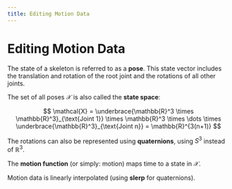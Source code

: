 ```yaml
---
title: Editing Motion Data
---
```


# Editing Motion Data

The state of a skeleton is referred to as a **pose**. This state vector includes the translation and rotation of the root joint and the rotations of all other joints.

The set of all poses $\mathcal{X}$ is also called the **state space**:

$$
\mathcal{X} = \underbrace{\mathbb{R}^3 \times \mathbb{R}^3}_{\text{Joint 1}} \times \mathbb{R}^3 \times \dots \times \underbrace{\mathbb{R}^3}_{\text{Joint n}} = \mathbb{R}^{3(n+1)}
$$

The rotations can also be represented using **quaternions**, using $S^3$ instead of $\mathbb{R}^3$.

The **motion function** (or simply: motion) maps time to a state in $\mathcal{X}$.

Motion data is linearly interpolated (using **slerp** for quaternions).

